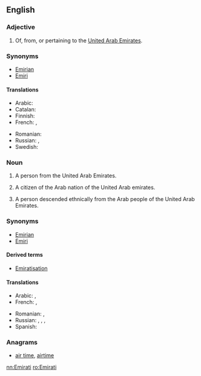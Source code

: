 {{also|emirati|emirāti}}
==English==

===Adjective===
{{en-adj|-}}

# Of, from, or pertaining to the [[United Arab Emirates]].

===Synonyms===
*[[Emirian]]
*[[Emiri]]

====Translations====
{{trans-top|Of, from, or pertaining to United Arab Emirates}}
* Arabic: {{t|ar|إِمَارَاتِيّ}}
* Catalan: {{t|ca|‎emiratí}}
* Finnish: {{t+|fi|arabiemiirikuntalainen}}
* French: {{t+|fr|émirati}}, {{t+|fr|émirien}}
{{trans-mid}}
* Romanian: {{t|ro|emirian}}
* Russian: {{t|ru|эмира́тский}}, {{t|ru|ОАЭ}}
* Swedish: {{t|sv|emiratisk}}
{{trans-bottom}}

===Noun===
{{en-noun}}

# A person from the United Arab Emirates.
# {{context|historical|lang=en}} A citizen of the Arab nation of the United Arab emirates.
# A person descended ethnically from the Arab people of the United Arab Emirates.

===Synonyms===
*[[Emirian]]
*[[Emiri]]

====Derived terms====
*[[Emiratisation]]

====Translations====
{{trans-top|A person from the United Arab Emirates}}
* Arabic: {{t|ar|إِمَارَاتِيّ|m}}, {{t|ar|إِمَارَاتِيَّة|f}}
* French: {{t|fr|Émirati}},  {{t+|fr|Émirien|m}}
{{trans-mid}}
* Romanian: {{t|ro|emirian|m}}, {{t|ro|emiriană|f}}
* Russian: {{t|ru|жи́тель ОАЭ|m|tr=žítelʹ o-a-é}},  {{t|ru|жительница ОАЭ|f|tr=žítelʹnica o-a-é}}, {{t|ru|эмира́тец|m}}, {{t|ru|эмира́тка|f}}
* Spanish: {{t|es|emiratí}}
{{trans-bottom}}

===Anagrams===
* [[air time#English|air time]], [[airtime#English|airtime]]

[[nn:Emirati]]
[[ro:Emirati]]